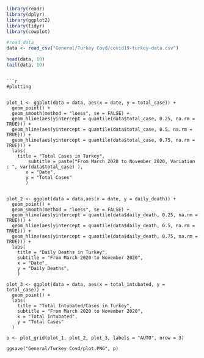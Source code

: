 ```r
library(readr)
library(dplyr)
library(ggplot2)
library(tidyr)
library(cowplot)
```

```r
#read data
data <- read_csv("General/Turkey Covd/covid19-turkey-data.csv")

head(data, 10)
tail(data, 10)
```
```

```r
#plotting


plot_1 <- ggplot(data = data, aes(x = date, y = total_case)) +
  geom_point() +
  geom_smooth(method = "loess", se = FALSE) + 
  geom_hline(aes(yintercept = quantile(data$total_case, 0.25, na.rm = TRUE))) +
  geom_hline(aes(yintercept = quantile(data$total_case, 0.5, na.rm = TRUE))) + 
  geom_hline(aes(yintercept = quantile(data$total_case, 0.75, na.rm = TRUE))) +
  labs(
    title = "Total Cases in Turkey",
        subtitle = paste("From March 2020 to November 2020, Variation : ", var(data$total_case) ),
       x = "Date",
       y = "Total Cases"
       )
    

plot_2 <- ggplot(data = data,aes(x = date, y = daily_death)) +
  geom_point() +
  geom_smooth(method = "loess", se = FALSE) + 
  geom_hline(aes(yintercept = quantile(data$daily_death, 0.25, na.rm = TRUE))) +
  geom_hline(aes(yintercept = quantile(data$daily_death, 0.5, na.rm = TRUE))) + 
  geom_hline(aes(yintercept = quantile(data$daily_death, 0.75, na.rm = TRUE))) +
  labs(
    title = "Daily Deaths in Turkey",
    subtitle = "From March 2020 to November 2020",
    x = "Date",
    y = "Daily Deaths",
    )

plot_3 <- ggplot(data = data, aes(x = total_intubated, y = total_case)) +
  geom_point() +
  labs(
    title = "Total Intubated/Cases in Turkey",
    subtitle = "From March 2020 to November 2020",
    x = "Total Intubated",
    y = "Total Cases"
  )

p <- plot_grid(plot_1, plot_2, plot_3, labels = "AUTO", nrow = 3)

ggsave("General/Turkey Covd/plot.PNG", p)

```